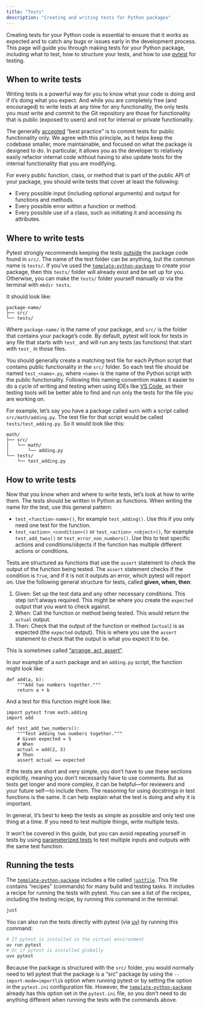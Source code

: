 ```yaml
---
title: "Tests"
description: "Creating and writing tests for Python packages"
---
```


Creating tests for your Python code is essential to ensure that it works
as expected and to catch any bugs or issues early in the development
process. This page will guide you through making tests for your Python
package, including what to test, how to structure your tests, and how to
use [pytest](https://docs.pytest.org/en/stable/) for testing.

## When to write tests

Writing tests is a powerful way for you to know what your code is doing
and if it's doing what you expect. And while you are completely free
(and encouraged) to write tests at any time for any functionality, the
only tests you *must* write and commit to the Git repository are those
for functionality that is public (exposed to users) and not for internal
or private functionality.

::: callout-note
The generally
[accepted](https://softwareengineering.stackexchange.com/questions/380287/why-is-unit-testing-private-methods-considered-as-bad-practice)
"best practice" is to commit tests for public functionality only. We
agree with this principle, as it helps keep the codebase smaller, more
maintainable, and focused on what the package is designed to do. In
particular, it allows you as the developer to relatively easily refactor
internal code without having to also update tests for the internal
functionality that you are modifying.
:::

For every public function, class, or method that is part of the public
API of your package, you should write tests that cover at least the
following:

-   Every possible input (including optional arguments) and output for
    functions and methods.
-   Every possible error within a function or method.
-   Every possible use of a class, such as initiating it and accessing
    its attributes.

## Where to write tests

Pytest strongly recommends keeping the tests
[outside](https://docs.pytest.org/en/stable/explanation/goodpractices.html#tests-outside-application-code)
the package code found in `src/`. The name of the test folder can be
anything, but the common name is `tests/`. If you've used the
[`template-python-package`](https://github.com/seedcase-project/template-python-package)
to create your package, then this `tests/` folder will already exist and
be set up for you. Otherwise, you can make the `tests/` folder yourself
manually or via the terminal with `mkdir tests`.

It should look like:

```
package-name/
├── src/
└── tests/
```

Where `package-name/` is the name of your package, and `src/` is the
folder that contains your package's code. By default, pytest will look
for tests in any file that starts with `test_` and will run any tests
(as functions) that start with `test_` in those files.

You should generally create a matching test file for each Python script
that contains public functionality in the `src/` folder. So each test
file should be named `test_<name>.py`, where `<name>` is the name of the
Python script with the public functionality. Following this naming
convention makes it easier to do a cycle of writing and testing when
using IDEs like [VS Code](https://code.visualstudio.com/), as their
testing tools will be better able to find and run only the tests for the
file you are working on.

::: callout-tip
For example, let's say you have a package called `math` with a script
called `src/math/adding.py`. The test file for that script would be
called `tests/test_adding.py`. So it would look like this:

```
math/
├── src/
│   └── math/
│       └── adding.py
└── tests/
    └── test_adding.py
```
:::

## How to write tests

Now that you know when and where to write tests, let's look at how to
write them. The tests should be written in Python as functions. When
writing the name for the test, use this general pattern:

-   `test_<function-name>()`, for example `test_adding()`. Use this if
    you only need one test for the function.
-   `test_<action>_<condition>()` or `test_<action>_<object>()`, for
    example `test_add_twos()` or `test_error_non_numbers()`. Use this to
    test specific actions and conditions/objects if the function has
    multiple different actions or conditions.

Tests are structured as functions that use the `assert` statement to
check the output of the function being tested. The `assert` statement
checks if the condition is `True`, and if it is not it outputs an error,
which pytest will report on. Use the following general structure for
tests, called **given, when, then**:

1.  Given: Set up the test data and any other necessary conditions. This
    step isn't always required. This might be where you create the
    `expected` output that you want to check against.
2.  When: Call the function or method being tested. This would return
    the `actual` output.
3.  Then: Check that the output of the function or method (`actual`) is
    as expected (the `expected` output). This is where you use the
    `assert` statement to check that the output is what you expect it to
    be.

This is sometimes called ["arrange, act,
assert"](https://docs.pytest.org/en/stable/explanation/anatomy.html).

::: callout-tip
In our example of a `math` package and an `adding.py` script, the
function might look like:

``` .python
def add(a, b):
    """Add two numbers together."""
    return a + b
```

And a test for this function might look like:

``` .python
import pytest from math.adding
import add

def test_add_two_numbers():
    """Test adding two numbers together."""
    # Given expected = 5
    # When
    actual = add(2, 5)
    # Then
    assert actual == expected
```
:::

If the tests are short and very simple, you don't have to use these
sections explicitly, meaning you don't necessarily have to use comments.
But as tests get longer and more complex, it can be helpful---for
reviewers and your future self---to include them. The reasoning for
using docstrings in test functions is the same. It can help explain what
the test is doing and why it is important.

In general, it's best to keep the tests as simple as possible and only
test one thing at a time. If you need to test multiple things, write
multiple tests.

::: callout-tip
It won't be covered in this guide, but you can avoid repeating yourself
in tests by using [parameterized
tests](https://docs.pytest.org/en/7.1.x/how-to/parametrize.html) to test
multiple inputs and outputs with the same test function.
:::

## Running the tests

The
[`template-python-package`](https://github.com/seedcase-project/template-python-package)
includes a file called [`justfile`](https://just.systems/man/en/). This
file contains "recipes" (commands) for many build and testing tasks. It
includes a recipe for running the tests with pytest. You can see a list
of the recipes, including the testing recipe, by running this command in
the terminal:

``` .bash
just
```

You can also run the tests directly with pytest (via
[uv](https://docs.astral.sh/uv/)) by running this command:

``` .bash
# If pytest is installed in the virtual environment
uv run pytest
# Or if pytest is installed globally
uvx pytest
```

::: callout-tip
Because the package is structured with the `src/` folder, you would
normally need to tell pytest that the package is a "src" package by
using the `--import-mode=importlib` option when running pytest or by
setting the option in the `pytest.ini` configuration file. However, the
[`template-python-package`](https://github.com/seedcase-project/template-python-package)
already has this option set in the `pytest.ini` file, so you don't need
to do anything different when running the tests with the commands above.
:::
